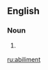 ==English==

===Noun===
{{en-noun}}

# {{context|obsolete}} {{alternative form of|habiliment}}

[[ru:abiliment]]